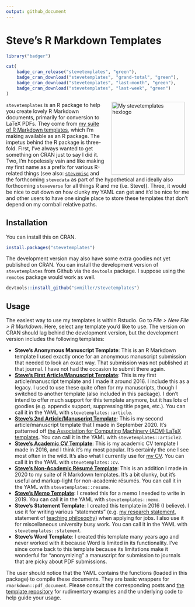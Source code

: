 ```yaml
---
output: github_document
---
```


# Steve's R Markdown Templates

```r
library("badger")
```

```r
cat(
	badge_cran_release("stevetemplates", "green"),
	badge_cran_download("stevetemplates", "grand-total", "green"),
	badge_cran_download("stevetemplates", "last-month", "green"),
	badge_cran_download("stevetemplates", "last-week", "green")
)
```

<img src="http://svmiller.com/images/stevetemplates-hexlogo.png" alt="My stevetemplates hexlogo" align="right" width="200" style="padding: 0 15px; float: right;"/>

`stevetemplates` is an R package to help you create lovely R Markdown documents, primarily for conversion to LaTeX PDFs. They come from [my suite of R Markdown templates](https://github.com/svmiller/svm-r-markdown-templates), which I'm making available as an R package. The impetus behind the R package is three-fold. First, I've always wanted to get something on CRAN just to say I did it. Two, I'm hopelessly vain and like making my first name as a prefix for various R-related things (see also: [`stevemisc`](https://github.com/svmiller/stevemisc) and the forthcoming `stevedata` as part of the hypothetical and ideally also forthcoming `steveverse` for all things R and me (i.e. Steve)). Three, it would be nice to cut down on how clunky my YAML can get and it'd be nice for me and other users to have one single place to store these templates that don't depend on my cornball relative paths.

## Installation

You can install this on CRAN.

```r
install.packages("stevetemplates")
```

The development version may also have some extra goodies not yet published on CRAN. You can install the development version of `stevetemplates` from Github via the `devtools` package. I suppose using the `remotes` package would work as well.

```r
devtools::install_github("svmiller/stevetemplates")
```

## Usage

The easiest way to use my templates is within Rstudio. Go to *File > New File > R Markdown*. Here, select any template you'd like to use. The version on CRAN should lag behind the development version, but the development version includes the following templates:

- **Steve's Anonymous Manuscript Template**: This is an R Markdown template I used exactly once for an anonymous manuscript submission that needed to look an exact way. That submission was not published at that journal. I have not had the occasion to submit there again.
- [**Steve's First Article/Manuscript Template**](http://svmiller.com/blog/2016/02/svm-r-markdown-manuscript/): This is my first article/manuscript template and I made it around 2016. I include this as a legacy. I used to use these quite often for my manuscripts, though I switched to another template (also included in this package). I don't intend to offer much support for this template anymore, but it has lots of goodies (e.g. appendix support, suppressing title pages, etc.). You can call it in the YAML with `stevetemplates::article`.
- [**Steve's 2nd Article/Manuscript Template**](http://svmiller.com/blog/2020/09/another-rmarkdown-article-template/): This is my second article/manuscript template that I made in September 2020. It's patterned off [the Association for Computing Machinery (ACM) LaTeX templates](https://www.latextemplates.com/template/acm-publications). You can call it in the YAML with `stevetemplates::article2`.
- [**Steve's Academic CV Template**](http://svmiller.com/blog/2016/03/svm-r-markdown-cv/): This is my academic CV template I made in 2016, and I think it's my most popular. It's certainly the one I see most often in the wild. It's also what I currently use for [my CV](http://svmiller.com/cv/). You can call it in the YAML with `stevetemplates::cv`.
- [**Steve's Non-Academic Résumé Template**](http://svmiller.com/blog/2020/09/rmarkdown-template-non-academic-resume/): This is an addition I made in 2020 to my suite of R Markdown templates. It's a bit clunky, but it's useful and markup-light for non-academic résumés. You can call it in the YAML with `stevetemplates::resume`.
- [**Steve's Memo Template**](http://svmiller.com/blog/2019/06/r-markdown-memo-template/): I created this for a memo I needed to write in 2019. You can call it in the YAML with `stevetemplates::memo`.
- **Steve's Statement Template**: I created this template in 2016 (I believe). I use it for writing various "statements" (e.g. [my research statement](http://svmiller.com/docs/svm-research-statement.pdf), statement of [teaching philosophy](http://svmiller.com/docs/svm-teaching-philosophy.pdf)) when applying for jobs. I also use it for miscellaneous university busy work. You can call it in the YAML with `stevetemplates::statement`.
- **Steve's Word Template**: I created this template many years ago and never worked with it because Word is limited in its functionality. I've since come back to this template because its limitations make it wonderful for "anonymizing" a manuscript for submission to journals that are picky about PDF submissions.

The user should notice that the YAML contains the functions (loaded in this package) to compile these documents. They are basic wrappers for `rmarkdown::pdf_document`. Please consult the corresponding posts and [the template repository](https://github.com/svmiller/stevetemplates/tree/master/inst/rmarkdown/templates) for rudimentary examples and the underlying code to help guide your usage.
